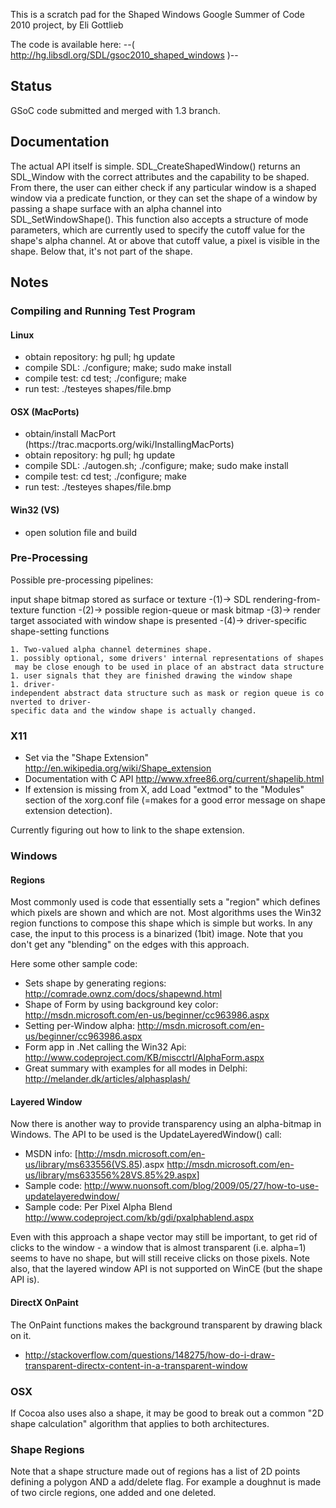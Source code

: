 This is a scratch pad for the Shaped Windows Google Summer of Code 2010 project, by Eli Gottlieb

The code is available here: --( http://hg.libsdl.org/SDL/gsoc2010_shaped_windows )--


== Status ==
GSoC code submitted and merged with 1.3 branch.

== Documentation ==
The actual API itself is simple.  SDL_CreateShapedWindow() returns an SDL_Window with the correct attributes and the capability to be shaped.  From there, the user can either check if any particular window is a shaped window via a predicate function, or they can set the shape of a window by passing a shape surface with an alpha channel into SDL_SetWindowShape(). This function also accepts a structure of mode parameters, which are currently used to specify the cutoff value for the shape's alpha channel.  At or above that cutoff value, a pixel is visible in the shape.  Below that, it's not part of the shape.

== Notes ==
=== Compiling and Running Test Program ===
==== Linux ====
* obtain repository: hg pull; hg update
* compile SDL: ./configure; make; sudo make install
* compile test: cd test; ./configure; make
* run test: ./testeyes shapes/file.bmp

==== OSX (MacPorts) ====
* obtain/install MacPort (https://trac.macports.org/wiki/InstallingMacPorts)
* obtain repository: hg pull; hg update
* compile SDL: ./autogen.sh; ./configure; make; sudo make install
* compile test: cd test; ./configure; make
* run test: ./testeyes shapes/file.bmp

==== Win32 (VS) ====
* open solution file and build

=== Pre-Processing ===
Possible pre-processing pipelines:

input shape bitmap stored as surface or texture -(1)-> SDL rendering-from-texture function -(2)-> possible region-queue or mask bitmap -(3)-> render target associated with window shape is presented -(4)-> driver-specific shape-setting functions

 1. Two-valued alpha channel determines shape.
 1. possibly optional, some drivers' internal representations of shapes may be close enough to be used in place of an abstract data structure
 1. user signals that they are finished drawing the window shape
 1. driver-independent abstract data structure such as mask or region queue is converted to driver-specific data and the window shape is actually changed.

=== X11 ===
* Set via the "Shape Extension" http://en.wikipedia.org/wiki/Shape_extension
* Documentation with C API http://www.xfree86.org/current/shapelib.html
* If extension is missing from X, add Load "extmod" to the "Modules" section of the xorg.conf file (=makes for a good error message on shape extension detection).

Currently figuring out how to link to the shape extension.

=== Windows ===
==== Regions ====
Most commonly used is code that essentially sets a "region" which defines which pixels are shown and which are not. Most algorithms uses the Win32 region functions to compose this shape which is simple but works. In any case, the input to this process is a binarized (1bit) image. Note that you don't get any "blending" on the edges with this approach.

Here some other sample code:

* Sets shape by generating regions: http://comrade.ownz.com/docs/shapewnd.html
* Shape of Form by using background key color: http://msdn.microsoft.com/en-us/beginner/cc963986.aspx
* Setting per-Window alpha: http://msdn.microsoft.com/en-us/beginner/cc963986.aspx
* Form app in .Net calling the Win32 Api: http://www.codeproject.com/KB/miscctrl/AlphaForm.aspx
* Great summary with examples for all modes in Delphi: http://melander.dk/articles/alphasplash/

==== Layered Window ====
Now there is another way to provide transparency using an alpha-bitmap in Windows. The API to be used is the UpdateLayeredWindow() call:

* MSDN info: [http://msdn.microsoft.com/en-us/library/ms633556(VS.85).aspx http://msdn.microsoft.com/en-us/library/ms633556%28VS.85%29.aspx]
* Sample code: http://www.nuonsoft.com/blog/2009/05/27/how-to-use-updatelayeredwindow/
* Sample code: Per Pixel Alpha Blend http://www.codeproject.com/kb/gdi/pxalphablend.aspx

Even with this approach a shape vector may still be important, to get rid of clicks to the window - a window that is almost transparent (i.e. alpha=1) seems to have no shape, but will still receive clicks on those pixels. Note also, that the layered window API is not supported on WinCE (but the shape API is).

==== DirectX OnPaint ====

The OnPaint functions makes the background transparent by drawing black on it.

* http://stackoverflow.com/questions/148275/how-do-i-draw-transparent-directx-content-in-a-transparent-window

=== OSX ===
If Cocoa also uses also a shape, it may be good to break out a common "2D shape calculation" algorithm that applies to both architectures.

=== Shape Regions ===
Note that a shape structure made out of regions has a list of 2D points defining a polygon AND a add/delete flag. For example a doughnut is made of two circle regions, one added and one deleted.
